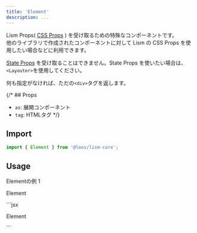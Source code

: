 ```yaml
---
title: 'Element'
description: ...
---
```



Lism Props( [CSS Props](/docs/props/css-props) ) を受け取るための特殊なコンポーネントです。  
他のライブラリで作成されたコンポーネントに対して Lism の CSS Props を使用したい場合などに利用できます。

[State Props](/docs/props/state-props) を受け取ることはできません。State Props を使いたい場合は、`<Layouter>`を使用してください。


何も指定がなければ、ただの`<div>`タグを返します。

{/* ## Props

- `as`: 展開コンポーネント
- `tag`: HTMLタグ */}

## Import

```js
import { Element } from '@loos/lism-core';
```

## Usage

<Preview>
	<PreviewTitle>Elementの例 1</PreviewTitle>
	<PreviewArea resize p={20}>
		<Element p={30} bd shadow='2'>
			<p>Element</p>
		</Element>
	</PreviewArea>
	<PreviewCode>
		```jsx
		<Element p={30} bd shadow='2'>
			<p>Element</p>
		</Element>
		```
	</PreviewCode>
</Preview>


